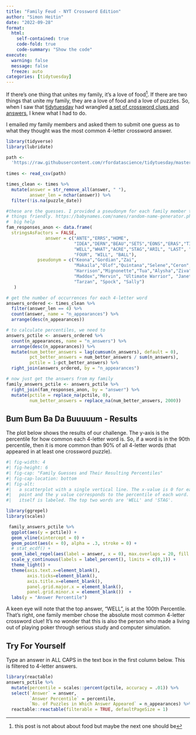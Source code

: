 ```yaml
---
title: "Family Feud - NYT Crossword Edition"
author: "Simon Heitin"
date: "2022-09-28"
format: 
  html:
    self-contained: true
    code-fold: true
    code-summary: "Show the code"
execute:
  warning: false
  message: false
  freeze: auto
categories: [tidytuesday]
---
```


If there's one thing that unites my family, it's a love of food[^1]. If there are two things that unite my family, they are a love of food and a love of puzzles. So, when I saw that [tidytuesday](https://github.com/rfordatascience/tidytuesday) had wrangled [a set of crossword clues and answers](https://github.com/rfordatascience/tidytuesday/blob/master/data/2022/2022-04-19/readme.md), I knew what I had to do.

[^1]: this post is not about about food but maybe the next one should be

I emailed my family members and asked them to submit one guess as to what they thought was the most common 4-letter crossword answer.

```r
library(tidyverse)
library(lubridate)

path <- 
  'https://raw.githubusercontent.com/rfordatascience/tidytuesday/master/data/2022/2022-04-19/times.csv'
  
times <- read_csv(path) 

times_clean <- times %>% 
  mutate(answer = str_remove_all(answer, " "),
         answer_len = nchar(answer)) %>% 
  filter(!is.na(puzzle_date)) 

#these are the guesses. I provided a pseudonym for each family member to keep 
# things friendly. https://babynames.com/names/random-name-generator.php was a
#  big help
fam_responses_anon <- data.frame(
  stringsAsFactors = FALSE,
               answer = c("ANTE","ERRS","HOME",
                          "IDEA","DERN","BEAU","SETS","EONS","ERAS","TIME",
                          "WELL","WHAT","ACRE","STAG","ARIL", "LAST", "CLAM", 
                          "FOUR", "WILL", "BALL"),
            pseudonym = c("Keona","Gordian","Zai",
                          "Makaila","Olof","Quintana","Selene","Ceron",
                          "Harrison","Mignonette","Tua","Alysha","Ziva",
                          "Maddox","Mervin", "Ultimate Warrior", "Janet", 
                          "Tarzan", "Spock", "Sally")
   )

# get the number of occurrences for each 4-letter word
answers_ordered <- times_clean %>%
  filter(answer_len == 4) %>%
  count(answer, name = "n_appearances") %>%
  arrange(desc(n_appearances)) 

# to calculate percentiles, we need to 
answers_pctile <- answers_ordered %>%
  count(n_appearances, name = "n_answers") %>%
  arrange(desc(n_appearances)) %>%
  mutate(num_better_answers = lag(cumsum(n_answers), default = 0),
         pct_better_answers = num_better_answers / sum(n_answers),
         pctile = 1-pct_better_answers) %>%
  right_join(answers_ordered, by = "n_appearances") 

# now just get the answers from my family
family_answers_pctile <- answers_pctile %>%
  right_join(fam_responses_anon, by = "answer") %>%
  mutate(pctile = replace_na(pctile, 0),
         num_better_answers = replace_na(num_better_answers, 2000))
```

## Bum Bum Ba Da Buuuuum - Results

The plot below shows the results of our challenge. The y-axis is the percentile for how common each 4-letter word is. So, if a word is in the 90th percentile, then it is more common than 90% of all 4-letter words (that appeared in at least one crossword puzzle).

```r
#| fig-width: 4
#| fig-height: 6
#| fig-cap: "Family Guesses and Their Resulting Percentiles"
#| fig-cap-location: bottom
#| fig-alt: 
#|   a scatterplot with a single vertical line. The x-value is 0 for each 
#|   point and the y value corresponds to the percentile of each word. Each word 
#|   itself is labeled. The top two words are 'WELL' and 'STAG'.

library(ggrepel)
library(scales)

 family_answers_pctile %>%
  ggplot(aes(y = pctile)) +
  geom_vline(xintercept = 0) +
  geom_point(aes(x = 0), alpha = .3, stroke = 0) +
  # stat_ecdf() +
  geom_label_repel(aes(label = answer, x = 0), max.overlaps = 20, fill = "light blue") +
  scale_y_continuous(labels = label_percent(), limits = c(0,1)) +
  theme_light() +
  theme(axis.text.x=element_blank(),
        axis.ticks=element_blank(),
        axis.title.x=element_blank(),
        panel.grid.major.x = element_blank(),
        panel.grid.minor.x = element_blank())  +
  labs(y = "Answer Percentile")
```

A keen eye will note that the top answer, "WELL", is at the 100th Percentile. That's right, one family member chose the absolute most common 4-letter crossword clue! It's no wonder that this is also the person who made a living out of playing poker through serious study and computer simulation.

## Try For Yourself

Type an answer in ALL CAPS in the text box in the first column below. This is filtered to 4-letter answers.

```r

library(reactable)
answers_pctile %>%
  mutate(percentile = scales::percent(pctile, accuracy = .01)) %>%
  select(`Answer` = answer, 
         `Answer Percentile` = percentile, 
         `No. of Puzzles in Which Answer Appeared` = n_appearances) %>%
  reactable::reactable(filterable = TRUE, defaultPageSize = 1)
```
